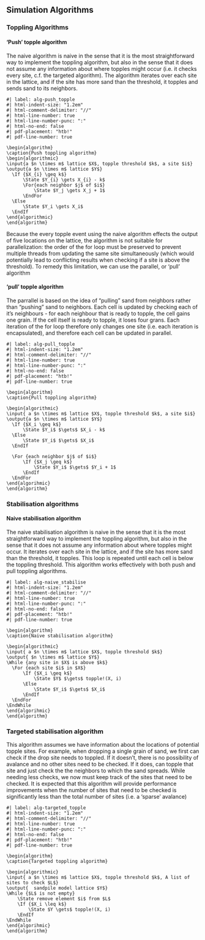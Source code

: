 
## Simulation Algorithms
### Toppling Algorithms
#### 'Push' topple algorithm

The naive algorithm is naive in the sense that it is the most straightforward way to implement the toppling algorithm, but also in the sense that it does not assume any information about where topples might occur (i.e. it checks every site, c.f. the targeted algorithm). The algorithm iterates over each site in the lattice, and if the site has more sand than the threshold, it topples and sends sand to its neighbors.

```pseudocode
#| label: alg-push_topple
#| html-indent-size: "1.2em"
#| html-comment-delimiter: "//"
#| html-line-number: true
#| html-line-number-punc: ":"
#| html-no-end: false
#| pdf-placement: "htb!"
#| pdf-line-number: true

\begin{algorithm}
\caption{Push toppling algorithm}
\begin{algorithmic}
\input{a $n \times m$ lattice $X$, topple threshold $k$, a site $i$}
\output{a $n \times m$ lattice $Y$}
  \If {$X_{i} \geq k$}
      \State $Y_{i} \gets X_{i} - k$
      \For{each neighbor $j$ of $i$}
          \State $Y_j \gets X_j + 1$
      \EndFor
  \Else
      \State $Y_i \gets X_i$
  \EndIf 
\end{algorithmic}
\end{algorithm}
```

Because the every topple event using the naive algorithm effects the output of five locations on the lattice, the algorithm is not suitable for parallelization: the order of the for loop must be preserved to prevent multiple threads from updating the same site simultaneously (which would potentially lead to conflicting results when checking if a site is above the threshold).
To remedy this limitation, we can use the parallel, or 'pull' algorithm

#### 'pull' topple algorithm
The parrallel is based on the idea of "pulling" sand from neighbors rather than "pushing" sand to neighbors. Each cell is updated by checking each of it's neighbours - for each neighbour that is ready to topple, the cell gains one grain. If the cell itself is ready to topple, it loses four grans. Each iteration of the for loop therefore only changes one site (i.e. each iteration is encapsulated), and therefore each cell can be updated in parallel.

```pseudocode
#| label: alg-pull_topple
#| html-indent-size: "1.2em"
#| html-comment-delimiter: "//"
#| html-line-number: true
#| html-line-number-punc: ":"
#| html-no-end: false
#| pdf-placement: "htb!"
#| pdf-line-number: true

\begin{algorithm}
\caption{Pull toppling algorithm}

\begin{algorithmic}
\input{ a $n \times m$ lattice $X$, topple threshold $k$, a site $i$}
\output{a $n \times m$ lattice $Y$}
  \If {$X_i \geq k$}
      \State $Y_i$ $\gets$ $X_i - k$
  \Else
      \State $Y_i$ $\gets$ $X_i$
  \EndIf

  \For {each neighbor $j$ of $i$}
      \If {$X_j \geq k$}
          \State $Y_i$ $\gets$ $Y_i + 1$
      \EndIf
  \EndFor
\end{algorihmic}
\end{algorithm}
```
### Stabilisation algorithms
#### Naive stabilisation algorithm
The naive stabilisation algorithm is naive in the sense that it is the most straightforward way to implement the toppling algorithm, but also in the sense that it does not assume any information about where topples might occur. It iterates over each site in the lattice, and if the site has more sand than the threshold, it topples. This loop is repeated until each cell is below the toppling threshold. This algorithm works effectively with both push and pull toppling algorithms.

``` pseudocode
#| label: alg-naive_stabilise
#| html-indent-size: "1.2em"
#| html-comment-delimiter: "//"
#| html-line-number: true
#| html-line-number-punc: ":"
#| html-no-end: false
#| pdf-placement: "htb!"
#| pdf-line-number: true

\begin{algorithm}
\caption{Naive stabilisation algorithm}

\begin{algorithmic}
\input{ a $n \times m$ lattice $X$, topple threshold $k$}  
\output{ $n \times m$ lattice $Y$}
\While {any site in $X$ is above $k$}
  \For {each site $i$ in $X$}
      \If {$X_i \geq k$}
          \State $Y$ $\gets$ topple!(X, i)
      \Else
          \State $Y_i$ $\gets$ $X_i$
      \EndIf 
  \EndFor
\EndWhile
\end{algorihmic}
\end{algorithm}
```

### Targeted stabilisation algorithm
This algorithm assumes we have information about the locations of potential topple sites. For example, when dropping a single grain of sand, we first can check if the drop site needs to toppled. If it doesn't, there is no possibility of avalance and no other sites need to be checked. If it does, can topple that site and just check the the neighbors to which the sand spreads. While needing less checks, we now must keep track of the sites that need to be checked. It is expected that this algorithm will provide performance improvements when the number of sites that need to be checked is significantly less than the total number of sites (i.e. a 'sparse' avalance)

``` pseudocode
#| label: alg-targeted_topple
#| html-indent-size: "1.2em"
#| html-comment-delimiter: "//"
#| html-line-number: true
#| html-line-number-punc: ":"
#| html-no-end: false
#| pdf-placement: "htb!"
#| pdf-line-number: true

\begin{algorithm}
\caption{Targeted toppling algorithm}

\begin{algorithmic}
\input{ a $n \times m$ lattice $X$, topple threshold $k$, A list of sites to check $L$}  
\output{  sandpile model lattice $Y$}
\While {$L$ is not empty}
    \State remove element $i$ from $L$
    \If {$X_i \leq k$}
        \State $Y \gets$ topple!(X, i)
    \EndIf
\EndWhile
\end{algorihmic}
\end{algorithm}
```